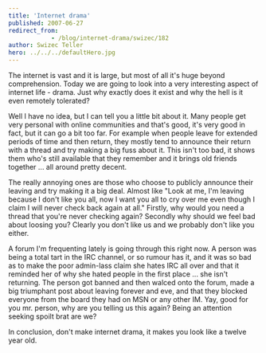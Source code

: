 ```yaml
---
title: 'Internet drama'
published: 2007-06-27
redirect_from: 
            - /blog/internet-drama/swizec/182
author: Swizec Teller
hero: ../../../defaultHero.jpg
---
```

The internet is vast and it is large, but most of all it's huge beyond comprehension. Today we are going to look into a very interesting aspect of internet life - drama. Just why exactly does it exist and why the hell is it even remotely tolerated?

Well I have no idea, but I can tell you a little bit about it. Many people get very personal with online communities and that's good, it's very good in fact, but it can go a bit too far. For example when people leave for extended periods of time and then return, they mostly tend to announce their return with a thread and try making a big fuss about it. This isn't too bad, it shows them who's still available that they remember and it brings old friends together ... all around pretty decent.

The really annoying ones are those who choose to publicly announce their leaving and try making it a big deal. Almost like "Look at me, I'm leaving because I don't like you all, now I want you all to cry over me even though I claim I will never check back again at all." Firstly, why would you need a thread that you're never checking again? Secondly why should we feel bad about loosing you? Clearly you don't like us and we probably don't like you either.

A forum I'm frequenting lately is going through this right now. A person was being a total tart in the IRC channel, or so rumour has it, and it was so bad as to make the poor admin-lass claim she hates IRC all over and that it reminded her of why she hated people in the first place ... she isn't returning. The person got banned and then walced onto the forum, made a big triumphant post about leaving forever and eve, and that they blocked everyone from the board they had on MSN or any other IM. Yay, good for you mr. person, why are you telling us this again? Being an attention seeking spoilt brat are we?

In conclusion, don't make internet drama, it makes you look like a twelve year old.